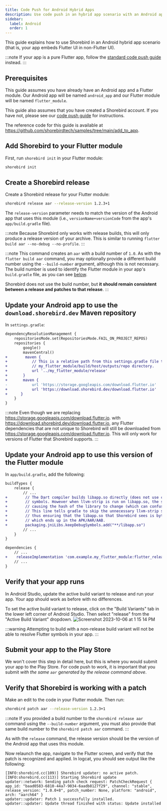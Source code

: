 ```yaml
---
title: Code Push for Android Hybrid Apps
description: Use code push in an hybrid app scenario with an Android app
sidebar:
  label: Android
  order: 1
---
```


This guide explains how to use Shorebird in an Android hybrid app scenario (that
is, your app embeds Flutter UI in non-Flutter UI).

:::note If your app is a pure Flutter app, follow the
[standard code push guide](/code-push/initialize) instead. :::

## Prerequisites

This guide assumes you have already have an Android app and a Flutter module.
Our Android app will be named `android_app` and our Flutter module will be named
`flutter_module`.

This guide also assumes that you have created a Shorebird account. If you have
not, please see our [code push guide](/code-push/initialize) for instructions.

The reference code for this guide is available at
https://github.com/shorebirdtech/samples/tree/main/add_to_app.

## Add Shorebird to your Flutter module

First, run `shorebird init` in your Flutter module:

```sh
shorebird init
```

## Create a Shorebird release

Create a Shorebird release for your Flutter module:

```sh
shorebird release aar --release-version 1.2.3+1
```

The `release-version` parameter needs to match the version of the Android app
that uses this module (i.e., `versionName+versionCode` from the app's
`app/build.gradle` file).

:::note Because Shorebird only works with release builds, this will only produce
a release version of your archive. This is similar to running
`flutter build aar --no-debug --no-profile`. :::

:::note This command creates an `aar` with a build number of `1.0`. As with the
`flutter build aar` command, you may optionally provide a different build number
using the `--build-number` argument, although this is not necessary. The build
number is used to identify the Flutter module in your app's `build.gradle` file,
as you can see
[below](#update-your-android-app-to-use-this-version-of-the-flutter-module).

Shorebird does not use the build number, but **it should remain consistent
between a release and patches to that release**. :::

## Update your Android app to use the `download.shorebird.dev` Maven repository

In `settings.gradle`:

```diff
dependencyResolutionManagement {
    repositoriesMode.set(RepositoriesMode.FAIL_ON_PROJECT_REPOS)
    repositories {
        google()
        mavenCentral()
+        maven {
+           // This is a relative path from this settings.gradle file to the
+           // my_flutter_module/build/host/outputs/repo directory.
+           url '../my_flutter_module/release'
+       }
+       maven {
-           url 'https://storage.googleapis.com/download.flutter.io'
+           url 'https://download.shorebird.dev/download.flutter.io'
+      }
    }
}
```

:::note Even though we are replacing
https://storage.googleapis.com/download.flutter.io. with
https://download.shorebird.dev/download.flutter.io, any Flutter dependencies
that are not unique to Shorebird will still be downloaded from
https://storage.googleapis.com/download.flutter.io. This will only work for
versions of Flutter that Shorebird supports. :::

## Update your Android app to use this version of the Flutter module

In `app/build.gradle`, add the following:

```diff
buildTypes {
    release {
        // ...
+        // The Dart compiler builds libapp.so directly (does not use clang),and already strips
+        // symbols. However when llvm-strip is run on libapp.so, the symbols are re-sorted
+        // causing the hash of the library to change (which can confuse Shorebird tools).
+        // This line tells gradle to skip the unnecessary llvm-strip step for libapp.so
+        // thus ensuring that the libapp.so that Shorebird sees is byte-identical to the one
+        // which ends up in the APK/AAR/AAB.
+        packaging.jniLibs.keepDebugSymbols.add("**/libapp.so")
        // ...
    }
}

dependencies {
    // ...
+    releaseImplementation 'com.example.my_flutter_module:flutter_release:1.0'
    // ...
}
```

## Verify that your app runs

In Android Studio, update the active build variant to release and run your app.
Your app should work as before with no differences.

To set the active build variant to release, click on the "Build Variants" tab in
the lower left corner of Android Studio. Then select "release" from the "Active
Build Variant" dropdown.
![Screenshot 2023-10-06 at 1 15 14 PM](https://github.com/shorebirdtech/docs/assets/581764/91b68c2c-7cee-44f1-a78a-eec443c353a3)

:::warning Attempting to build with a non-release build variant will not be able
to resolve Flutter symbols in your app. :::

## Submit your app to the Play Store

We won't cover this step in detail here, but this is where you would submit your
app to the Play Store. For code push to work, it is important that you submit
_with the same `aar` generated by the release command above_.

## Verify that Shorebird is working with a patch

Make an edit to the code in your Flutter module. Then run:

```sh
shorebird patch aar --release-version 1.2.3+1
```

:::note If you provided a build number to the `shorebird release aar` command
using the `--build-number` argument, you must also provide that same build
number to the `shorebird patch aar` command. :::

As with the `release` command, the release version should be the version of the
Android app that uses this module.

Now relaunch the app, navigate to the Flutter screen, and verify that the patch
is recognized and applied. In logcat, you should see output like the following:

```
[INFO:shorebird.cc(109)] Shorebird updater: no active patch.
[INFO:shorebird.cc(113)] Starting Shorebird update
updater::network: Sending patch check request: PatchCheckRequest { app_id: "baad0583-6810-44a7-9034-6aadb8127f29", channel: "stable", release_version: "1.0.0+8", patch_number: None, platform: "android", arch: "aarch64" }
updater::updater: Patch 1 successfully installed.
updater::updater: Update thread finished with status: Update installed
```
